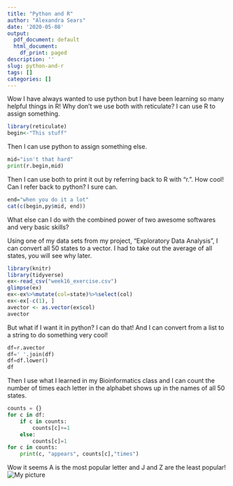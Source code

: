 ```yaml
---
title: "Python and R"
author: "Alexandra Sears"
date: '2020-05-08'
output:
  pdf_document: default
  html_document:
    df_print: paged
description: ''
slug: python-and-r
tags: []
categories: []
---
```

Wow I have always wanted to use python but I have been learning so many helpful things in R! Why don't we use both with reticulate? I can use R to assign something.
```R
library(reticulate)
begin<-"This stuff"
```
Then I can use python to assign something else.
```python
mid="isn't that hard"
print(r.begin,mid)
```
Then I can use both to print it out by referring back to R with "r.". How cool! Can I refer back to python? I sure can.
```R
end="when you do it a lot"
cat(c(begin,py$mid, end))
```
What else can I do with the combined power of two awesome softwares and very basic skills?

Using one of my data sets from my project, "Exploratory Data Analysis", I can convert all 50 states to a vector. I had to take out the average of all states, you will see why later.
```R
library(knitr) 
library(tidyverse)
ex<-read_csv("week16_exercise.csv")
glimpse(ex)
ex<-ex%>%mutate(col=state)%>%select(col)
ex<-ex[-c(1), ]
avector <- as.vector(ex$col)
avector
```
But what if I want it in python? I can do that! And I can convert from a list to a string to do something very cool!
```python
df=r.avector
df=' '.join(df)
df=df.lower()
df
```
Then I use what I learned in my Bioinformatics class and I can count the number of times each letter in the alphabet shows up in the names of all 50 states.
```python
counts = {}            
for c in df:     
    if c in counts:    
        counts[c]+=1   
    else:
        counts[c]=1    
for c in counts:
    print(c, "appears", counts[c],"times")
```
Wow it seems A is the most popular letter and J and Z are the least popular!
![My picture](/img/usmap1.png)
